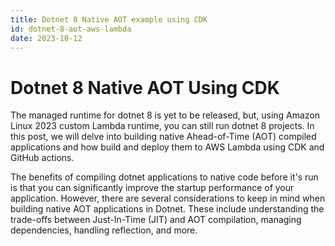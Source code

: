 ```yaml
---
title: Dotnet 8 Native AOT example using CDK
id: dotnet-8-aot-aws-lambda
date: 2023-10-12
---
```


# Dotnet 8 Native AOT Using CDK

The managed runtime for dotnet 8 is yet to be released, but, using Amazon Linux 2023 custom Lambda runtime, you can still run dotnet 8 projects. In this post, we will delve into building native Ahead-of-Time (AOT) compiled applications and how build and deploy them to AWS Lambda using CDK and GitHub actions.

The benefits of compiling dotnet applications to native code before it's run is that you can significantly improve the startup performance of your application. However, there are several considerations to keep in mind when building native AOT applications in Dotnet. These include understanding the trade-offs between Just-In-Time (JIT) and AOT compilation, managing dependencies, handling reflection, and more.
